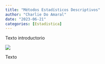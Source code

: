 ```yaml
---
title: "Métodos Estadísticos Descriptivos"
author: "Charlie Do Amaral"
date: "2023-06-21"
categories: [Estadistica]
---
```


Texto introductorio

![](stats.png)

Texto
